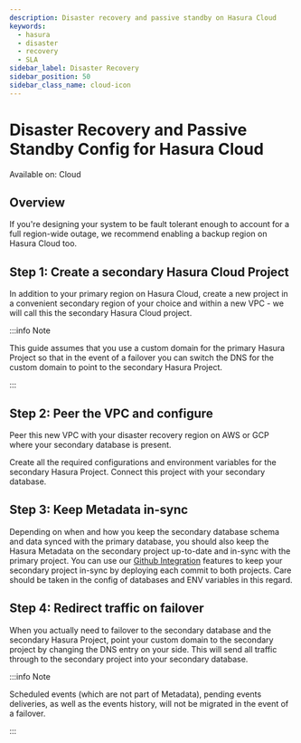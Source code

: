 ```yaml
---
description: Disaster recovery and passive standby on Hasura Cloud
keywords:
  - hasura
  - disaster
  - recovery
  - SLA
sidebar_label: Disaster Recovery
sidebar_position: 50
sidebar_class_name: cloud-icon
---
```


# Disaster Recovery and Passive Standby Config for Hasura Cloud

<div className='badge badge--primary heading-badge'>Available on: Cloud</div>

## Overview

If you're designing your system to be fault tolerant enough to account for a full region-wide outage, we recommend
enabling a backup region on Hasura Cloud too.

## Step 1: Create a secondary Hasura Cloud Project

In addition to your primary region on Hasura Cloud, create a new project in a convenient secondary region of your choice
and within a new VPC - we will call this the secondary Hasura Cloud project.

:::info Note

This guide assumes that you use a custom domain for the primary Hasura Project so that in the event of a failover you
can switch the DNS for the custom domain to point to the secondary Hasura Project.

:::

## Step 2: Peer the VPC and configure

Peer this new VPC with your disaster recovery region on AWS or GCP where your secondary database is present.

Create all the required configurations and environment variables for the secondary Hasura Project. Connect this project
with your secondary database.

## Step 3: Keep Metadata in-sync

Depending on when and how you keep the secondary database schema and data synced with the primary database, you should
also keep the Hasura Metadata on the secondary project up-to-date and in-sync with the primary project. You can use our
[Github Integration](deployment/hasura-cloud/github-integration.mdx) features to keep your secondary project in-sync by
deploying each commit to both projects. Care should be taken in the config of databases and ENV variables in this
regard.

## Step 4: Redirect traffic on failover

When you actually need to failover to the secondary database and the secondary Hasura Project, point your custom domain
to the secondary project by changing the DNS entry on your side. This will send all traffic through to the secondary
project into your secondary database.

:::info Note

Scheduled events (which are not part of Metadata), pending events deliveries, as well as the events history, will not be
migrated in the event of a failover.

:::

